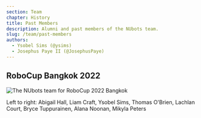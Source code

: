 ```yaml
---
section: Team
chapter: History
title: Past Members
description: Alumni and past members of the NUbots team.
slug: /team/past-members
authors:
  - Ysobel Sims (@ysims)
  - Josephus Paye II (@JosephusPaye)
---
```


## RoboCup Bangkok 2022

![The NUbots team for RoboCup 2022 Bangkok](./images/team-photo-robocup-2022.jpeg 'The NUbots team for RoboCup 2022')

Left to right: Abigail Hall, Liam Craft, Ysobel Sims, Thomas O'Brien, Lachlan Court, Bryce Tuppurainen, Alana Noonan, Mikyla Peters
